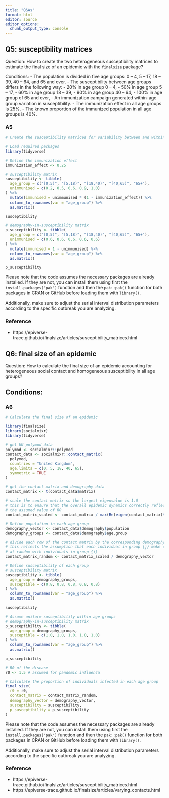 ```yaml
---
title: "Q&As"
format: html
editor: source
editor_options: 
  chunk_output_type: console
---
```


## Q5: susceptibility matrices

Question: How to create the two heterogeneous susceptibility matrices to estimate the final size of an epidemic with the `finalsize` package?

Conditions:
- The population is divided in five age groups: 0 – 4, 5 – 17, 18 – 39, 40 – 64, and 65 and over.
- The susceptibility between age groups differs in the following way:
    - 20% in age group 0 – 4, 
    - 50% in age group 5 – 17,
    - 60% in age group 18 – 39,
    - 90% in age group 40 – 64,
    - 100% in age group of 65 and over,
- An immunization campaign generated within-age group variation in susceptibility.
- The immunization effect in all age groups is 25%.
- The known proportion of the immunized population in all age groups is 40%.

### A5

```r
# Create the susceptibility matrices for variability between and within groups

# Load required packages
library(tidyverse)

# Define the immunization effect
immunization_effect <- 0.25

# susceptibility matrix
susceptibility <- tibble(
  age_group = c("[0,5)", "[5,18)", "[18,40)", "[40,65)", "65+"),
  unimmunised = c(0.2, 0.5, 0.6, 0.9, 1.0)
) %>%
  mutate(immunised = unimmunised * (1 - immunization_effect)) %>%
  column_to_rownames(var = "age_group") %>%
  as.matrix()

susceptibility

# demography-in-susceptibility matrix
p_susceptibility <- tibble(
  age_group = c("[0,5)", "[5,18)", "[18,40)", "[40,65)", "65+"),
  unimmunised = c(0.6, 0.6, 0.6, 0.6, 0.6)
) %>%
  mutate(immunised = 1 - unimmunised) %>%
  column_to_rownames(var = "age_group") %>%
  as.matrix()

p_susceptibility
```

Please note that the code assumes the necessary packages are already installed. If they are not, you can install them using first the `install.packages("pak")` function and then the `pak::pak()` function for both packages in CRAN or GitHub before loading them with `library()`. 

Additionally, make sure to adjust the serial interval distribution parameters according to the specific outbreak you are analyzing.

### Reference

- https://epiverse-trace.github.io/finalsize/articles/susceptibility_matrices.html

## Q6: final size of an epidemic 

Question: How to calculate the final size of an epidemic accounting for heterogeneous social contact and homogeneous susceptibility in all age groups?

Conditions:
- 

### A6

```r
# Calculate the final size of an epidemic

library(finalsize)
library(socialmixr)
library(tidyverse)

# get UK polymod data
polymod <- socialmixr::polymod
contact_data <- socialmixr::contact_matrix(
  polymod,
  countries = "United Kingdom",
  age.limits = c(0, 5, 18, 40, 65),
  symmetric = TRUE
)

# get the contact matrix and demography data
contact_matrix <- t(contact_data$matrix)

# scale the contact matrix so the largest eigenvalue is 1.0
# this is to ensure that the overall epidemic dynamics correctly reflect
# the assumed value of R0
contact_matrix_scaled <- contact_matrix / max(Re(eigen(contact_matrix)$values))

# Define population in each age group
demography_vector <- contact_data$demography$population
demography_groups <- contact_data$demography$age.group

# divide each row of the contact matrix by the corresponding demography
# this reflects the assumption that each individual in group {j} make contacts
# at random with individuals in group {i}
contact_matrix_random <- contact_matrix_scaled / demography_vector

# Define susceptibility of each group
# susceptibility matrix
susceptibility <- tibble(
  age_group = demography_groups,
  susceptible = c(0.8, 0.8, 0.8, 0.8, 0.8)
) %>%
  column_to_rownames(var = "age_group") %>%
  as.matrix()

susceptibility

# Assume uniform susceptibility within age groups
# demography-in-susceptibility matrix
p_susceptibility <- tibble(
  age_group = demography_groups,
  susceptible = c(1.0, 1.0, 1.0, 1.0, 1.0)
) %>%
  column_to_rownames(var = "age_group") %>%
  as.matrix()

p_susceptibility

# R0 of the disease
r0 <- 1.5 # assumed for pandemic influenza

# Calculate the proportion of individuals infected in each age group
final_size(
  r0 = r0,
  contact_matrix = contact_matrix_random,
  demography_vector = demography_vector,
  susceptibility = susceptibility,
  p_susceptibility = p_susceptibility
)
```

Please note that the code assumes the necessary packages are already installed. If they are not, you can install them using first the `install.packages("pak")` function and then the `pak::pak()` function for both packages in CRAN or GitHub before loading them with `library()`. 

Additionally, make sure to adjust the serial interval distribution parameters according to the specific outbreak you are analyzing.

### Reference

- https://epiverse-trace.github.io/finalsize/articles/susceptibility_matrices.html
- https://epiverse-trace.github.io/finalsize/articles/varying_contacts.html
